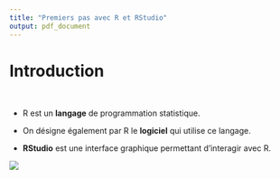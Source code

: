 ---
title: "Premiers pas avec R et RStudio"
output: pdf_document
---

# Introduction

<br>

- R est un **langage** de programmation statistique.  

- On désigne également par R le **logiciel** qui utilise ce langage.  

- **RStudio** est une interface graphique permettant d'interagir avec R.

![](E:/ateliers_codons/ateliers-codons.netlify/posts/02-premiers-pas-avec-r/img/rstudio_10.png)
